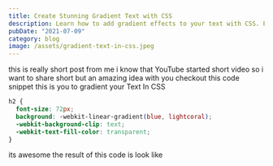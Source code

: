 ```yaml
---
title: Create Stunning Gradient Text with CSS
description: Learn how to add gradient effects to your text with CSS. Elevate your website's design with stunning, eye-catching gradients that will capture your audience's attention.
pubDate: "2021-07-09"
category: blog
image: /assets/gradient-text-in-css.jpeg
---
```



this is really short post from me i know that YouTube started short video so i want to share short but an amazing idea with you checkout this code snippet this is you to gradient your Text In CSS

```css
h2 {
  font-size: 72px;
  background: -webkit-linear-gradient(blue, lightcoral);
  -webkit-background-clip: text;
  -webkit-text-fill-color: transparent;
}
```

its awesome the result of this code is look like
